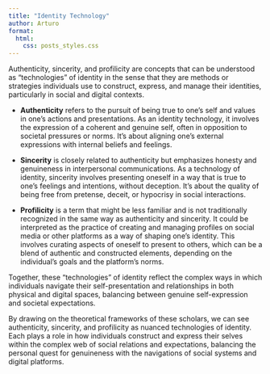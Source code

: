 ```yaml
---
title: "Identity Technology"
author: Arturo
format:
  html:
    css: posts_styles.css
---
```


Authenticity, sincerity, and profilicity are concepts that can be understood as "technologies" of identity in the sense that they are methods or strategies individuals use to construct, express, and manage their identities, particularly in social and digital contexts.

-   **Authenticity** refers to the pursuit of being true to one's self and values in one's actions and presentations. As an identity technology, it involves the expression of a coherent and genuine self, often in opposition to societal pressures or norms. It's about aligning one's external expressions with internal beliefs and feelings.

-   **Sincerity** is closely related to authenticity but emphasizes honesty and genuineness in interpersonal communications. As a technology of identity, sincerity involves presenting oneself in a way that is true to one's feelings and intentions, without deception. It's about the quality of being free from pretense, deceit, or hypocrisy in social interactions.

-   **Profilicity** is a term that might be less familiar and is not traditionally recognized in the same way as authenticity and sincerity. It could be interpreted as the practice of creating and managing profiles on social media or other platforms as a way of shaping one's identity. This involves curating aspects of oneself to present to others, which can be a blend of authentic and constructed elements, depending on the individual's goals and the platform's norms.

Together, these "technologies" of identity reflect the complex ways in which individuals navigate their self-presentation and relationships in both physical and digital spaces, balancing between genuine self-expression and societal expectations.

By drawing on the theoretical frameworks of these scholars, we can see authenticity, sincerity, and profilicity as nuanced technologies of identity. Each plays a role in how individuals construct and express their selves within the complex web of social relations and expectations, balancing the personal quest for genuineness with the navigations of social systems and digital platforms.
